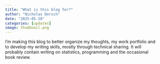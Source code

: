 ```yaml
---
title: "What is this blog for?"
author: "Nicholas Dorsch"
date: "2025-05-28"
categories: [updates]
image: thumbnail.png
---
```


I'm making this blog to better organize my thoughts, my work portfolio and to develop my
writing skills, mostly through technical sharing. It will probably contain writing on
statistics, programming and the occasional book review.

